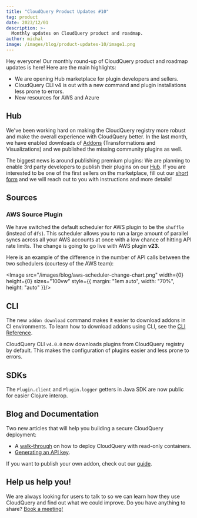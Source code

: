 ```yaml
---
title: "CloudQuery Product Updates #10"
tag: product
date: 2023/12/01
description: >-
  Monthly updates on CloudQuery product and roadmap.
author: michal
image: /images/blog/product-updates-10/image1.png
---
```



<BlogHeader/>

Hey everyone! Our monthly round-up of CloudQuery product and roadmap updates is here! Here are the main highlights:

- We are opening Hub marketplace for plugin developers and sellers.
- CloudQuery CLI v4 is out with a new command and plugin installations less prone to errors.
- New resources for AWS and Azure


## Hub

We've been working hard on making the CloudQuery registry more robust and make the overall experience with CloudQuery better. In the last month, we have enabled downloads of [Addons](https://cql.ink/47wADMZ) (Transformations and Visualizations) and we published the missing community plugins as well.

The biggest news is around publishing premium plugins: We are planning to enable 3rd party developers to publish their plugins on our [Hub](https://cql.ink/3R1ualW). If you are interested to be one of the first sellers on the marketplace, fill out our [short form](https://cql.ink/49U9WmR) and we will reach out to you with instructions and more details!

## Sources

### AWS Source Plugin

We have switched the default scheduler for AWS plugin to be the `shuffle` (instead of `dfs`). This scheduler allows you to run a large amount of parallel syncs across all your AWS accounts at once with a low chance of hitting API rate limits. The change is going to go live with AWS plugin **v23**.

Here is an example of the difference in the number of API calls between the two schedulers (courtesy of the AWS team):

<Image src="/images/blog/aws-scheduler-change-chart.png" width={0}
  height={0}
  sizes="100vw"
  style={{ margin: "1em auto", width: "70%", height: "auto" }}/>

## CLI

The new `addon download` command makes it easier to download addons in CI environments. To learn how to download addons using CLI, see the [CLI Reference](https://cql.ink/47z9fxR).

CloudQuery CLI `v4.0.0` now downloads plugins from CloudQuery registry by default. This makes the configuration of plugins easier and less prone to errors.

## SDKs

The `Plugin.client` and `Plugin.logger` getters in Java SDK are now public for easier Clojure interop.

## Blog and Documentation

Two new articles that will help you building a secure CloudQuery deployment:

- A [walk-through](https://cql.ink/3T3mIJW) on how to deploy CloudQuery with read-only containers.
- [Generating an API key](https://cql.ink/3T1KaHw).

If you want to publish your own addon, check out our [guide](https://cql.ink/3QT9IDQ).

## Help us help you!

We are always looking for users to talk to so we can learn how they use CloudQuery and find out what we could improve. Do you have anything to share? [Book a meeting!](https://cql.ink/3QX1Z7W)
